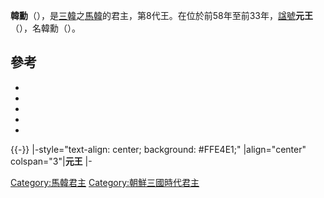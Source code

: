 {{朝鮮半島君王
|名稱=元王
|馬韓代數=8
|前任=[[襄王_(馬韓)|襄王]]
|繼任=[[稽王_(馬韓)|稽王]]
|畫像=
|畫像大小=
|說明=
|在位=前58年 - 前33年
|年號=
|姓名=
|封號=
|字=
|號=
|別名=
|出生年=
|立世子=
|逝世年=
|廟號=
|諡號=
|尊號=
|陵墓=
|父親=
|嫡母=
|前母=
|母親=
|繼母=
|皇后=
|王后=
|王妃=
|妃=
|嬪=
|宮主=
|翁主=
|貴人=
|昭儀=
|昭容=
|昭媛=
|淑儀=
|淑容=
|淑媛=
|尚宮=
|尚寢=
|內人=
|宮人=
|位號不明=
|兄弟=
|姊妹=
|嫡兄弟=
|嫡姊妹=
|庶兄弟=
|庶姊妹=
|同胞兄弟=
|同胞姊妹=
|異母兄弟=
|異母姊妹=
|嫡子=
|庶子=
|嫡女=
|庶女=
|注釋=
}}
'''韓勳'''（{{bd|？||？|}}），是[[三韓|三韓]]之[[馬韓|馬韓]]的君主，第8代王。在位於前58年至前33年，[[諡號|諡號]]'''元王'''（{{Lang-ko|원왕}}），名韓勳（{{Lang-ko|한훈}}）。

== 參考 ==
* {{Cite news|author=|date=|title=幸州奇氏族譜|publisher=[[幸州奇氏|幸州奇氏大宗中]]|url=http://www.hjkee.com/bbs/board.php?bo_table=e06&wr_id=23&page=2|archiveurl=https://web.archive.org/web/20161119175813/http://www.hjkee.com/bbs/board.php?bo_table=e06&wr_id=23&page=2|archivedate=2016-11-19}}
* {{Cite news|author=|date=|title=馬韓九世王位諱號世系|publisher=[[韓國學中央研究院|韓國學中央研究院]]|url=http://yoksa.aks.ac.kr/jsp/aa/VolView.jsp?aa10no=kh2_je_a_vsu_20174_001&aa15no=001&aa20no=20174_001_0010|archiveurl=https://web.archive.org/web/20161119180557/http://yoksa.aks.ac.kr/jsp/aa/VolView.jsp?aa10no=kh2_je_a_vsu_20174_001&aa15no=001&aa20no=20174_001_0010|archivedate=2016-11-19}}
* {{Cite news|author=|date=|title=기자지(箕子志)를 쓴 연유와 기자의 세계(世系)를 기록하다|publisher={{ill|箕子志|ko|기자지}}|url=http://contents.nahf.or.kr/id/NAHF.gb_485_0020|archiveurl=https://web.archive.org/web/20161119181437/http://contents.nahf.or.kr/id/NAHF.gb_485_0020|archivedate=2016-11-19}}
* {{Cite news|author={{ill|洪敬謨|ko|홍경모 (조선)}}|date=|title=大東掌攷 卷1 歷代攷 馬韓|publisher=|url=http://contents.nahf.or.kr/item/item.do?levelId=gb.d_0009_0040|archiveurl=https://web.archive.org/web/20161119181736/http://contents.nahf.or.kr/item/item.do?levelId=gb.d_0009_0040|archivedate=2016-11-19}}
* {{Cite news|author=|date=|title=馬韓九世王位世系|publisher=[[清州韓氏|清州韓氏中央宗親会]]|series=清州韓氏族譜|url=http://www.cheongjuhan.net/htmls/han04-1-05-9.htm|archiveurl=https://web.archive.org/web/20140314142524/http://www.cheongjuhan.net/htmls/han04-1-05-9.htm|archivedate=2014-03-14}}

{{馬韓君主}}

{{-}}
{{start box}}
|-style="text-align: center; background: #FFE4E1;"
|align="center" colspan="3"|'''元王'''
|-
{{s-before|[[襄王_(馬韓)|襄王]]}}
{{s-title|[[朝鮮半島君主列表#馬韓朝鮮|馬韓國王]]|前58年 - 前33年}}
{{s-after|[[稽王_(馬韓)|稽王]]}}

[[Category:馬韓君主|Category:馬韓君主]]
[[Category:朝鮮三國時代君主|Category:朝鮮三國時代君主]]